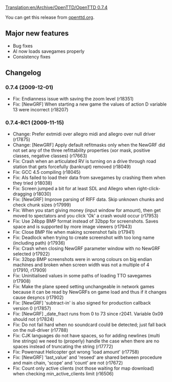 [[Translation:en/Archive/OpenTTD/OpenTTD 0.7.4]]
{{fr/Traduction|en/Archive/OpenTTD/OpenTTD 0.7.4|0}}


{{en/Archive/OpenTTD/NaviPrevNext|prev=en/Archive/OpenTTD/OpenTTD 0.7.3|next=en/Archive/OpenTTD/OpenTTD 0.7.5|date=2009-12-01}}

You can get this release from [http://www.openttd.org/download-stable openttd.org].

==Major new features==

*Bug fixes
*AI now loads savegames properly
*Consistency fixes

==Changelog==

===0.7.4 (2009-12-01)===
* Fix: Endianness issue with saving the zoom level {{en/Flyspray|3333}} (r18351)
* Fix: [NewGRF] When starting a new game the values of action D variable 13 were incorrect {{en/Flyspray|3324}} (r18207)


===0.7.4-RC1 (2009-11-15)===
* Change: Prefer extmidi over allegro midi and allegro over null driver {{en/Flyspray|3272}} (r17875)
* Change: [NewGRF] Apply default refitmasks only when the NewGRF did not set any of the three refittability properties (xor mask, positive classes, negative classes) (r17663)
* Fix: Crash when an articulated RV is turning on a drive through road station that gets forcefully (bankrupt) removed {{en/Flyspray|3310}} (r18049)
* Fix: GCC 4.5 compiling (r18045)
* Fix: AIs failed to load their data from savegames by crashing them when they tried {{en/Flyspray|3290}} (r18038)
* Fix: Screen jumped a bit for at least SDL and Allegro when right-click-dragging (r18030)
* Fix: [NewGRF] Improve parsing of RIFF data. Skip unknown chunks and check chunk sizes (r17999)
* Fix: When you start giving money (input window for amount), then get moved to spectators and you click 'Ok' a crash would occur (r17953)
* Fix: Use 24bpp BMP format instead of 32bpp for screenshots. Saves space and is supported by more image viewers (r17943)
* Fix: Close BMP file when making screenshot fails (r17941)
* Fix: Deadlock when trying to create screenshot with too long name (including path) (r17936)
* Fix: Crash when closing NewGRF parameter window with no NewGRF selected {{en/Flyspray|3291}} (r17922)
* Fix: 32bpp BMP screenshots were in wrong colours on big endian machines and broken when screen width was not a multiple of 4 (r17910, r17909)
* Fix: Uninitialised values in some paths of loading TTO savegames {{en/Flyspray|3288}} (r17908)
* Fix: Make the plane speed setting unchangeable in network games because it can be read by NewGRFs on game load and thus if it changes cause desyncs (r17902)
* Fix: [NewGRF] 'subtract-in' is also signed for production callback version 0 (r17857)
* Fix: [NewGRF] _date_fract runs from 0 to 73 since r2041. Variable 0x09 should not (r17824)
* Fix: Do not fail hard when no soundcard could be detected; just fall back on the null-driver {{en/Flyspray|3268}} (r17788)
* Fix: CJK languages do not have spaces, so for adding newlines (multi line strings) we need to (properly) handle the case when there are no spaces instead of truncating the string {{en/Flyspray|3264}} (r17772)
* Fix: Powernaut Helicopter got wrong 'load amount' (r17758)
* Fix: [NewGRF] 'last_value' and 'reseed' are shared between procedure and main chain, 'scope' and 'count' are not (r17672)
* Fix: Count only active clients (not those waiting for map download) when checking min_active_clients limit (r16506)
